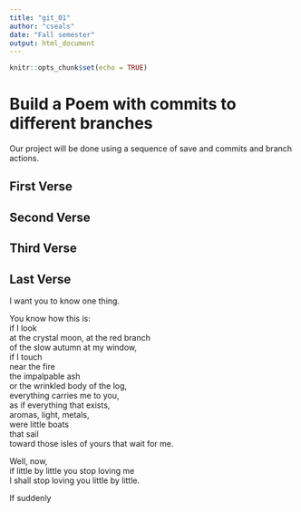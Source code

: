 ```yaml
---
title: "git_01"
author: "cseals"
date: "Fall semester"
output: html_document
---
```


```r
knitr::opts_chunk$set(echo = TRUE)
```
# Build a Poem with commits to different branches
Our project will be done using a sequence of save and commits and branch actions.
<!-- Do not modify or change any text in "!--" bracketed areas such as this --- these are instructions to
you, if you change any of this the git program will notice it and compromise your git merging strategy !-->

## First Verse 
<!--Put the first five lines of a poem by Lewis Carrol in this section!-->

## Second Verse
<!--Put the first five lines of a poem by Robert Frost here!-->

## Third Verse
<!--Put the first two verses of The Walrus and the Carpenter here!-->

## Last Verse
<!--Put a short poem of your choice 8-20 lines,here!-->
I want you to know 
one thing.  

You know how this is:  
if I look  
at the crystal moon, at the red branch  
of the slow autumn at my window,  
if I touch  
near the fire  
the impalpable ash  
or the wrinkled body of the log,  
everything carries me to you,  
as if everything that exists,  
aromas, light, metals,  
were little boats  
that sail  
toward those isles of yours that wait for me.  

Well, now,  
if little by little you stop loving me  
I shall stop loving you little by little.  

If suddenly   